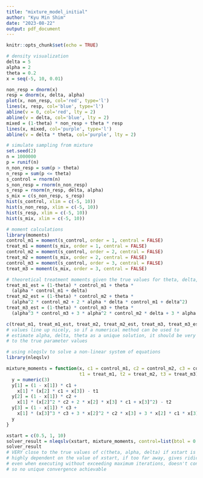 ```yaml
---
title: "mixture_model_initial"
author: "Kyu Min Shim"
date: "2023-08-22"
output: pdf_document
---
```


```r
knitr::opts_chunk$set(echo = TRUE)
```

```r
# density visualization
delta = 5
alpha = 2
theta = 0.2
x = seq(-5, 10, 0.01)

non_resp = dnorm(x)
resp = dnorm(x, delta, alpha)
plot(x, non_resp, col='red', type='l')
lines(x, resp, col='blue', type='l')
abline(v = 0, col='red', lty = 2)
abline(v = delta, col='blue', lty = 2)
mixed = (1-theta) * non_resp + theta * resp
lines(x, mixed, col='purple', type='l')
abline(v = delta * theta, col='purple', lty = 2)

```
```r
# simulate sampling from mixture
set.seed(2)
n = 1000000
p = runif(n)
n_non_resp = sum(p > theta)
n_resp = sum(p <= theta)
s_control = rnorm(n)
s_non_resp = rnorm(n_non_resp)
s_resp = rnorm(n_resp, delta, alpha)
s_mix = c(s_non_resp, s_resp)
hist(s_control, xlim = c(-5, 10))
hist(s_non_resp, xlim = c(-5, 10))
hist(s_resp, xlim = c(-5, 10))
hist(s_mix, xlim = c(-5, 10))
```

```r
# moment calculations
library(moments)
control_m1 = moment(s_control, order = 1, central = FALSE)
treat_m1 = moment(s_mix, order = 1, central = FALSE)
control_m2 = moment(s_control, order = 2, central = FALSE)
treat_m2 = moment(s_mix, order = 2, central = FALSE)
control_m3 = moment(s_control, order = 3, central = FALSE)
treat_m3 = moment(s_mix, order = 3, central = FALSE)

# theoretical treatment moments given the true values for theta, delta, alpha
treat_m1_est = (1-theta) * control_m1 + theta * 
  (alpha * control_m1 + delta)
treat_m2_est = (1-theta) * control_m2 + theta * 
  (alpha^2 * control_m2 + 2 * alpha * delta * control_m1 + delta^2)
treat_m3_est = (1-theta) * control_m3 + theta * 
  (alpha^3 * control_m3 + 3 * alpha^2 * control_m2 * delta + 3 * alpha * control_m1 * delta^2 + delta^3)

c(treat_m1, treat_m1_est, treat_m2, treat_m2_est, treat_m3, treat_m3_est)
# values line up nicely, so if a numerical method can be used to 
# estimate alpha, delta, theta as a unique solution, it should be very close 
# to the true parameter values 
```

```r
# using nleqslv to solve a non-linear system of equations
library(nleqslv)

mixture_moments = function(x, c1 = control_m1, c2 = control_m2, c3 = control_m3,
                           t1 = treat_m1, t2 = treat_m2, t3 = treat_m3) {
  y = numeric(3)
  y[1] = (1 - x[1]) * c1 + 
    x[1] * (x[2] * c1 + x[3]) - t1
  y[2] = (1 - x[1]) * c2 + 
    x[1] * (x[2]^2 * c2 + 2 * x[2] * x[3] * c1 + x[3]^2) - t2
  y[3] = (1 - x[1]) * c3 + 
    x[1] * (x[3]^3 * c3 + 3 * x[2]^2 * c2 * x[3] + 3 * x[2] * c1 * x[3]^2 + x[3]^3) - t3
  y
}

xstart = c(0.5, 1, 10)
solver_result = nleqslv(xstart, mixture_moments, control=list(btol = 0.0001, maxit = 400), jacobian = TRUE, method = "Broyden")
solver_result
# VERY close to the true values of c(theta, alpha, delta) if xstart is near true values
# highly dependent on the value of xstart, if too far away, gives ridiculous results
# even when executing without exceeding maximum iterations, doesn't converge near true param if the starting values are far off
# so no unique convergence achievable 
```





